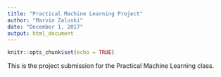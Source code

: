```yaml
---
title: "Practical Machine Learning Project"
author: "Marvin Zaluski"
date: "December 1, 2017"
output: html_document
---
```


```r
knitr::opts_chunk$set(echo = TRUE)
```

This is the project submission for the Practical Machine Learning class.
